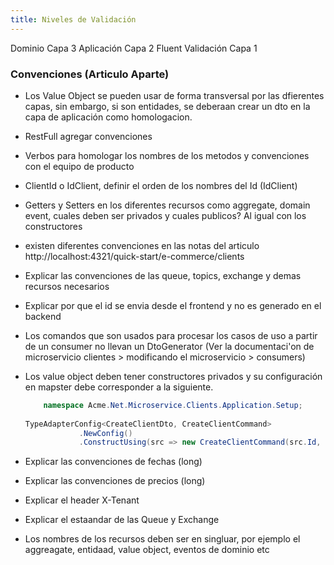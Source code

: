 ```yaml
---
title: Niveles de Validación
---
```


Dominio Capa 3
Aplicación Capa 2
Fluent Validación Capa 1


### Convenciones (Articulo Aparte)

- Los Value Object se pueden usar de forma transversal por las dfierentes capas, sin embargo, si son entidades, se deberaan crear un dto en la capa de aplicación como homologacion.
- RestFull agregar convenciones
- Verbos para homologar los nombres de los metodos y convenciones con el equipo de producto
- ClientId o IdClient, definir el orden de los nombres del Id (IdClient)

- Getters y Setters en los diferentes recursos como aggregate, domain event, cuales deben ser privados y cuales publicos? Al igual con los constructores
- existen diferentes convenciones en las notas del articulo  http://localhost:4321/quick-start/e-commerce/clients
- Explicar las convenciones de las queue, topics, exchange y demas recursos necesarios
- Explicar por que el id se envia desde el frontend y no es generado en el backend

- Los comandos que son usados para procesar los casos de uso a partir de un consumer no llevan un DtoGenerator (Ver la documentaci'on de microservicio clientes > modificando el microservicio > consumers)

- Los value object deben tener constructores privados y su configuración en mapster debe corresponder a la siguiente.
    ```csharp
        namespace Acme.Net.Microservice.Clients.Application.Setup;
        
    TypeAdapterConfig<CreateClientDto, CreateClientCommand>
                .NewConfig()
                .ConstructUsing(src => new CreateClientCommand(src.Id, src.Name, src.LastName, src.Email, Address.Create(src.Address.Country, src.Address.State, src.Address.City, src.Address.AddressValue)));
    ```

- Explicar las convenciones de fechas (long)
- Explicar las convenciones de precios (long)

- Explicar el header X-Tenant
- Explicar el estaandar de las Queue y Exchange

- Los nombres de los recursos deben ser en singluar, por ejemplo el aggreagate, entidaad, value object, eventos de dominio etc